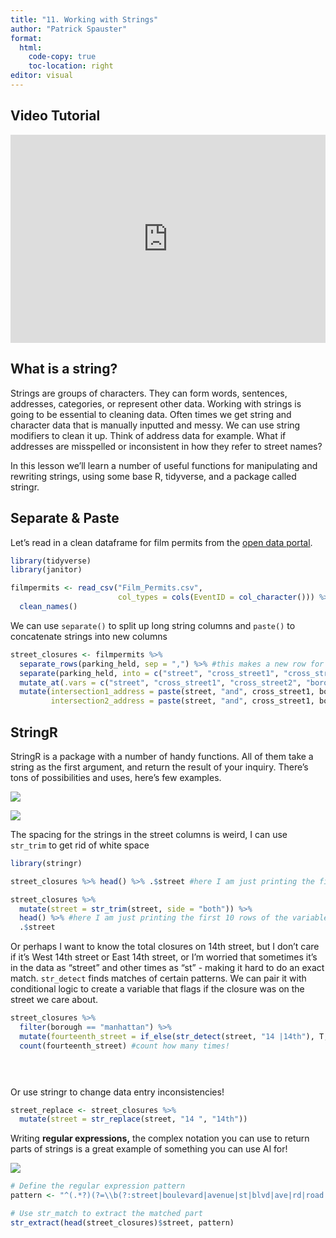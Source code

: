 ```yaml
---
title: "11. Working with Strings"
author: "Patrick Spauster"
format:
  html:
    code-copy: true
    toc-location: right
editor: visual
---
```


## Video Tutorial

```{=html}
<div style="max-width:608px"><div style="position:relative;padding-bottom:66.118421052632%"><iframe id="kaltura_player" src="https://cdnapisec.kaltura.com/p/1674401/sp/167440100/embedIframeJs/uiconf_id/23435151/partner_id/1674401?iframeembed=true&playerId=kaltura_player&entry_id=1_qh1tjhi3&flashvars[streamerType]=auto&amp;flashvars[localizationCode]=en&amp;flashvars[sideBarContainer.plugin]=true&amp;flashvars[sideBarContainer.position]=left&amp;flashvars[sideBarContainer.clickToClose]=true&amp;flashvars[chapters.plugin]=true&amp;flashvars[chapters.layout]=vertical&amp;flashvars[chapters.thumbnailRotator]=false&amp;flashvars[streamSelector.plugin]=true&amp;flashvars[EmbedPlayer.SpinnerTarget]=videoHolder&amp;flashvars[dualScreen.plugin]=true&amp;flashvars[LeadWithHLSOnFlash]=true&amp;flashvars[Kaltura.addCrossoriginToIframe]=true&amp;&wid=1_w97k0x0u" width="608" height="402" allowfullscreen webkitallowfullscreen mozAllowFullScreen allow="autoplay *; fullscreen *; encrypted-media *" sandbox="allow-downloads allow-forms allow-same-origin allow-scripts allow-top-navigation allow-pointer-lock allow-popups allow-modals allow-orientation-lock allow-popups-to-escape-sandbox allow-presentation allow-top-navigation-by-user-activation" frameborder="0" title="11. strings" style="position:absolute;top:0;left:0;width:100%;height:100%"></iframe></div></div>
```
## What is a string?

Strings are groups of characters. They can form words, sentences, addresses, categories, or represent other data. Working with strings is going to be essential to cleaning data. Often times we get string and character data that is manually inputted and messy. We can use string modifiers to clean it up. Think of address data for example. What if addresses are misspelled or inconsistent in how they refer to street names?

In this lesson we'll learn a number of useful functions for manipulating and rewriting strings, using some base R, tidyverse, and a package called stringr.

## Separate & Paste

Let's read in a clean dataframe for film permits from the [open data portal](https://data.cityofnewyork.us/City-Government/Film-Permits/tg4x-b46p).

```r
library(tidyverse)
library(janitor)

filmpermits <- read_csv("Film_Permits.csv", 
                        col_types = cols(EventID = col_character())) %>%
  clean_names()
```

We can use `separate()` to split up long string columns and `paste()` to concatenate strings into new columns

```r
street_closures <- filmpermits %>% 
  separate_rows(parking_held, sep = ",") %>% #this makes a new row for each street closure listed
  separate(parking_held, into = c("street", "cross_street1", "cross_street2"), sep = "between|and") %>% #this separates the string into three different columns
  mutate_at(.vars = c("street", "cross_street1", "cross_street2", "borough", "country"), .funs = ~tolower(.)) %>% # a .fns argument takes a function like tolower, which makes all the characters lowercase. start the function with ~ and subsitite . for the argument of the nested function
  mutate(intersection1_address = paste(street, "and", cross_street1, borough, country), #paste concatenates strings to create, in this case an address of an intersection
         intersection2_address = paste(street, "and", cross_street1, borough, country))
```

## StringR

StringR is a package with a number of handy functions. All of them take a string as the first argument, and return the result of your inquiry. There's tons of possibilities and uses, here's few examples.

![](images/stringr.png)

![](images/stringr2.png)

The spacing for the strings in the street columns is weird, I can use `str_trim` to get rid of white space

```r
library(stringr)

street_closures %>% head() %>% .$street #here I am just printing the first 10 rows of the variable street

street_closures %>% 
  mutate(street = str_trim(street, side = "both")) %>% 
  head() %>% #here I am just printing the first 10 rows of the variable street that I overwrote
  .$street
```

Or perhaps I want to know the total closures on 14th street, but I don't care if it's West 14th street or East 14th street, or I'm worried that sometimes it's in the data as "street" and other times as "st" - making it hard to do an exact match. `str_detect` finds matches of certain patterns. We can pair it with conditional logic to create a variable that flags if the closure was on the street we care about.

```r
street_closures %>% 
  filter(borough == "manhattan") %>% 
  mutate(fourteenth_street = if_else(str_detect(street, "14 |14th"), T, F)) %>% #use these with conditional logic!
  count(fourteenth_street) #count how many times!


  
```

Or use stringr to change data entry inconsistencies!

```r
street_replace <- street_closures %>% 
  mutate(street = str_replace(street, "14 ", "14th")) 
```

Writing **regular expressions,** the complex notation you can use to return parts of strings is a great example of something you can use AI for!

![](images/regex_ai.JPG)

```r
# Define the regular expression pattern
pattern <- "^(.*?)(?=\\b(?:street|boulevard|avenue|st|blvd|ave|rd|road|circle|cr)\\b)"

# Use str_match to extract the matched part
str_extract(head(street_closures)$street, pattern)


```
